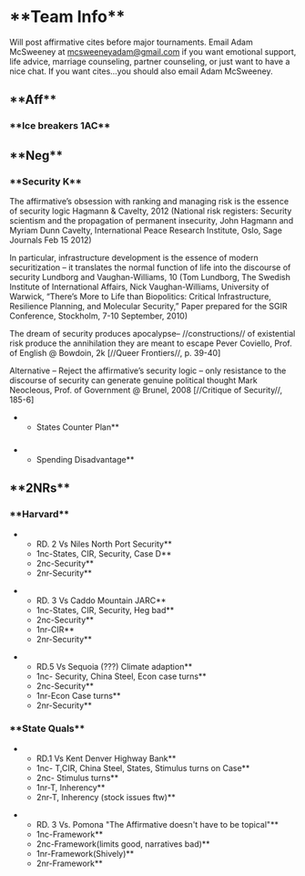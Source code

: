 =**Team Info**= 

Will post affirmative cites before major tournaments. Email Adam McSweeney at [[mailto:mcsweeneyadam@gmail.com|mcsweeneyadam@gmail.com]] if you want emotional support, life advice, marriage counseling, partner counseling, or just want to have a nice chat. If you want cites...you should also email Adam McSweeney.



==**Aff**== 
===**Ice breakers 1AC**=== 



==**Neg**== 
===**Security K**=== 
The affirmative’s obsession with ranking and managing risk is the essence of security logic
Hagmann & Cavelty, 2012 (National risk registers: Security scientism and the propagation of permanent insecurity, John Hagmann and Myriam Dunn Cavelty, International Peace Research Institute, Oslo, Sage Journals Feb 15 2012)

In particular, infrastructure development is the essence of modern securitization – it translates the normal function of life into the discourse of security
Lundborg and Vaughan-Williams, 10 (Tom Lundborg, The Swedish Institute of International Affairs, Nick Vaughan-Williams, University of Warwick, “There’s More to Life than Biopolitics: Critical Infrastructure, Resilience Planning, and Molecular Security,” Paper prepared for the SGIR Conference, Stockholm, 7-10 September, 2010)

The dream of security produces apocalypse– //constructions// of existential risk produce the annihilation they are meant to escape
Pever Coviello, Prof. of English @ Bowdoin, 2k [//Queer Frontiers//, p. 39-40]

Alternative – Reject the affirmative’s security logic – only resistance to the discourse of security can generate genuine political thought
Mark Neocleous, Prof. of Government @ Brunel, 2008 [//Critique of Security//, 185-6]
**States Counter Plan**
=== === 
**Spending Disadvantage**
==**2NRs**== 
===**Harvard**=== 
**RD. 2 Vs Niles North Port Security**
**1nc-States, CIR, Security, Case D**
**2nc-Security**
**2nr-Security**

**RD. 3 Vs Caddo Mountain JARC**
**1nc-States, CIR, Security, Heg bad**
**2nc-Security**
**1nr-CIR**
**2nr-Security**

**RD.5 Vs Sequoia (???) Climate adaption**
**1nc- Security, China Steel, Econ case turns**
**2nc-Security**
**1nr-Econ Case turns**
**2nr-Security**

===**State Quals**=== 
**RD.1 Vs Kent Denver Highway Bank**
**1nc- T,CIR, China Steel, States, Stimulus turns on Case**
**2nc- Stimulus turns**
**1nr-T, Inherency**
**2nr-T, Inherency (stock issues ftw)**

**RD. 3 Vs. Pomona "The Affirmative doesn't have to be topical"**
**1nc-Framework**
**2nc-Framework(limits good, narratives bad)**
**1nr-Framework(Shively)**
**2nr-Framework**